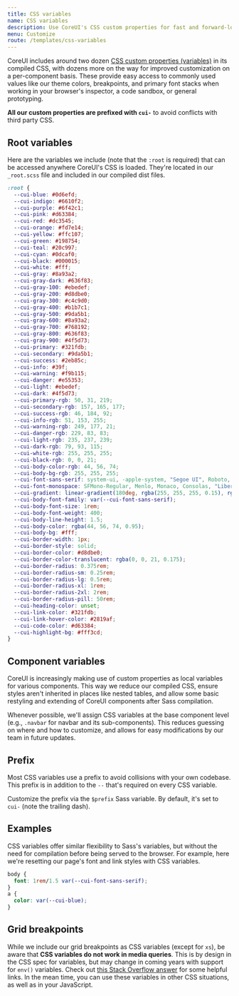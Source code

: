 ```yaml
---
title: CSS variables
name: CSS variables
description: Use CoreUI's CSS custom properties for fast and forward-looking design and development.
menu: Customize
route: /templates/css-variables
---
```


CoreUI includes around two dozen [CSS custom properties (variables)](https://developer.mozilla.org/en-US/docs/Web/CSS/Using_CSS_custom_properties) in its compiled CSS, with dozens more on the way for improved customization on a per-component basis. These provide easy access to commonly used values like our theme colors, breakpoints, and primary font stacks when working in your browser's inspector, a code sandbox, or general prototyping.

**All our custom properties are prefixed with `cui-`** to avoid conflicts with third party CSS.

## Root variables

Here are the variables we include (note that the `:root` is required) that can be accessed anywhere CoreUI's CSS is loaded. They're located in our `_root.scss` file and included in our compiled dist files.

```css
:root {
  --cui-blue: #0d6efd;
  --cui-indigo: #6610f2;
  --cui-purple: #6f42c1;
  --cui-pink: #d63384;
  --cui-red: #dc3545;
  --cui-orange: #fd7e14;
  --cui-yellow: #ffc107;
  --cui-green: #198754;
  --cui-teal: #20c997;
  --cui-cyan: #0dcaf0;
  --cui-black: #000015;
  --cui-white: #fff;
  --cui-gray: #8a93a2;
  --cui-gray-dark: #636f83;
  --cui-gray-100: #ebedef;
  --cui-gray-200: #d8dbe0;
  --cui-gray-300: #c4c9d0;
  --cui-gray-400: #b1b7c1;
  --cui-gray-500: #9da5b1;
  --cui-gray-600: #8a93a2;
  --cui-gray-700: #768192;
  --cui-gray-800: #636f83;
  --cui-gray-900: #4f5d73;
  --cui-primary: #321fdb;
  --cui-secondary: #9da5b1;
  --cui-success: #2eb85c;
  --cui-info: #39f;
  --cui-warning: #f9b115;
  --cui-danger: #e55353;
  --cui-light: #ebedef;
  --cui-dark: #4f5d73;
  --cui-primary-rgb: 50, 31, 219;
  --cui-secondary-rgb: 157, 165, 177;
  --cui-success-rgb: 46, 184, 92;
  --cui-info-rgb: 51, 153, 255;
  --cui-warning-rgb: 249, 177, 21;
  --cui-danger-rgb: 229, 83, 83;
  --cui-light-rgb: 235, 237, 239;
  --cui-dark-rgb: 79, 93, 115;
  --cui-white-rgb: 255, 255, 255;
  --cui-black-rgb: 0, 0, 21;
  --cui-body-color-rgb: 44, 56, 74;
  --cui-body-bg-rgb: 255, 255, 255;
  --cui-font-sans-serif: system-ui, -apple-system, "Segoe UI", Roboto, "Helvetica Neue", "Noto Sans", "Liberation Sans", Arial, sans-serif, "Apple Color Emoji", "Segoe UI Emoji", "Segoe UI Symbol", "Noto Color Emoji";
  --cui-font-monospace: SFMono-Regular, Menlo, Monaco, Consolas, "Liberation Mono", "Courier New", monospace;
  --cui-gradient: linear-gradient(180deg, rgba(255, 255, 255, 0.15), rgba(255, 255, 255, 0));
  --cui-body-font-family: var(--cui-font-sans-serif);
  --cui-body-font-size: 1rem;
  --cui-body-font-weight: 400;
  --cui-body-line-height: 1.5;
  --cui-body-color: rgba(44, 56, 74, 0.95);
  --cui-body-bg: #fff;
  --cui-border-width: 1px;
  --cui-border-style: solid;
  --cui-border-color: #d8dbe0;
  --cui-border-color-translucent: rgba(0, 0, 21, 0.175);
  --cui-border-radius: 0.375rem;
  --cui-border-radius-sm: 0.25rem;
  --cui-border-radius-lg: 0.5rem;
  --cui-border-radius-xl: 1rem;
  --cui-border-radius-2xl: 2rem;
  --cui-border-radius-pill: 50rem;
  --cui-heading-color: unset;
  --cui-link-color: #321fdb;
  --cui-link-hover-color: #2819af;
  --cui-code-color: #d63384;
  --cui-highlight-bg: #fff3cd;
}
```

## Component variables

CoreUI is increasingly making use of custom properties as local variables for various components. This way we reduce our compiled CSS, ensure styles aren't inherited in places like nested tables, and allow some basic restyling and extending of CoreUI components after Sass compilation.

Whenever possible, we'll assign CSS variables at the base component level (e.g., `.navbar` for navbar and its sub-components). This reduces guessing on where and how to customize, and allows for easy modifications by our team in future updates.

## Prefix

Most CSS variables use a prefix to avoid collisions with your own codebase. This prefix is in addition to the `--` that's required on every CSS variable.

Customize the prefix via the `$prefix` Sass variable. By default, it's set to `cui-` (note the trailing dash).

## Examples

CSS variables offer similar flexibility to Sass's variables, but without the need for compilation before being served to the browser. For example, here we're resetting our page's font and link styles with CSS variables.

```css
body {
  font: 1rem/1.5 var(--cui-font-sans-serif);
}
a {
  color: var(--cui-blue);
}
```

## Grid breakpoints

While we include our grid breakpoints as CSS variables (except for `xs`), be aware that **CSS variables do not work in media queries**. This is by design in the CSS spec for variables, but may change in coming years with support for `env()` variables. Check out [this Stack Overflow answer](https://stackoverflow.com/a/47212942) for some helpful links. In the mean time, you can use these variables in other CSS situations, as well as in your JavaScript.
